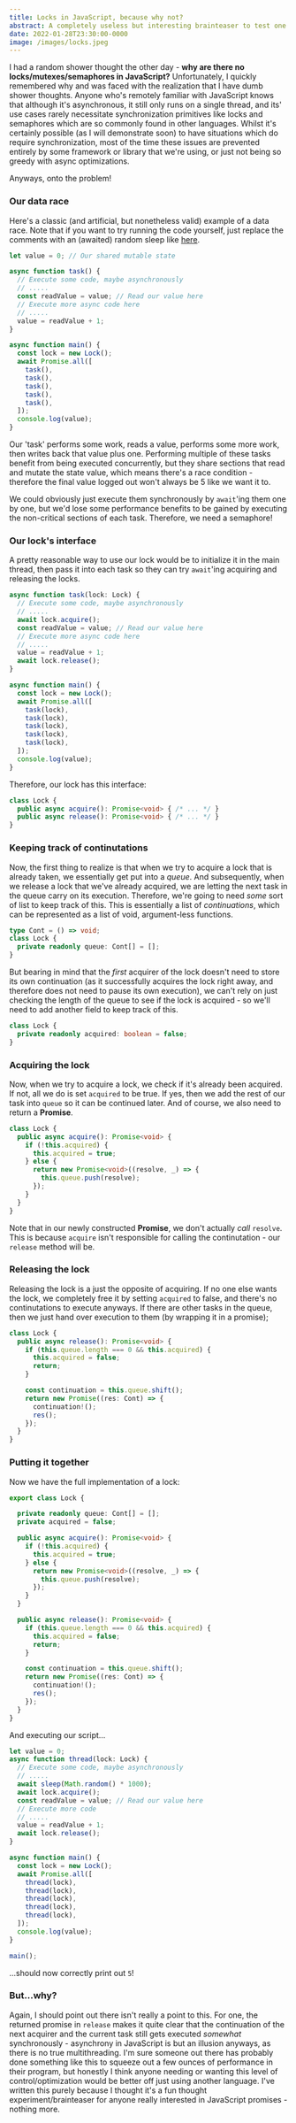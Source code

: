 ```yaml
---
title: Locks in JavaScript, because why not?
abstract: A completely useless but interesting brainteaser to test one's understanding of JavaScript Promises.
date: 2022-01-28T23:30:00-0000
image: /images/locks.jpeg
---
```


I had a random shower thought the other day - __why are there no locks/mutexes/semaphores in JavaScript?__ Unfortunately, I quickly remembered why and was faced with the realization that I have dumb shower thoughts. Anyone who's remotely familiar with JavaScript knows that although it's asynchronous, it still only runs on a single thread, and its' use cases rarely necessitate synchronization primitives like locks and semaphores which are so commonly found in other languages. Whilst it's certainly possible (as I will demonstrate soon) to have situations which do require synchronization, most of the time these issues are prevented entirely by some framework or library that we're using, or just not being so greedy with async optimizations.

Anyways, onto the problem!

### Our data race

Here's a classic (and artificial, but nonetheless valid) example of a data race. Note that if you want to try running the code yourself, just replace the comments with an (awaited) random sleep like [here](https://stackoverflow.com/questions/951021/what-is-the-javascript-version-of-sleep).

```javascript
let value = 0; // Our shared mutable state

async function task() {
  // Execute some code, maybe asynchronously
  // .....
  const readValue = value; // Read our value here
  // Execute more async code here
  // .....
  value = readValue + 1;
}

async function main() {
  const lock = new Lock();
  await Promise.all([
    task(),
    task(),
    task(),
    task(),
    task(),
  ]);
  console.log(value);
}
```

Our 'task' performs some work, reads a value, performs some more work, then writes back that value plus one. Performing multiple of these tasks benefit from being executed concurrently, but they share sections that read and mutate the state value, which means there's a race condition - therefore the final value logged out won't always be 5 like we want it to.

We could obviously just execute them synchronously by `await`'ing them one by one, but we'd lose some performance benefits to be gained by executing the non-critical sections of each task. Therefore, we need a semaphore!

### Our lock's interface

A pretty reasonable way to use our lock would be to initialize it in the main thread, then pass it into each task so they can try `await`'ing acquiring and releasing the locks.

```javascript
async function task(lock: Lock) {
  // Execute some code, maybe asynchronously
  // .....
  await lock.acquire();
  const readValue = value; // Read our value here
  // Execute more async code here
  // .....
  value = readValue + 1;
  await lock.release();
}

async function main() {
  const lock = new Lock();
  await Promise.all([
    task(lock),
    task(lock),
    task(lock),
    task(lock),
    task(lock),
  ]);
  console.log(value);
}
```

Therefore, our lock has this interface:

```typescript
class Lock {
  public async acquire(): Promise<void> { /* ... */ }
  public async release(): Promise<void> { /* ... */ }
}
```

### Keeping track of continutations

Now, the first thing to realize is that when we try to acquire a lock that is already taken, we essentially get put into a _queue_. And subsequently, when we release a lock that we've already acquired, we are letting the next task in the queue carry on its execution. Therefore, we're going to need _some_ sort of list to keep track of this. This is essentially a list of _continuations_, which can be represented as a list of void, argument-less functions.

```typescript
type Cont = () => void;
class Lock {
  private readonly queue: Cont[] = [];
}
```
But bearing in mind that the _first_ acquirer of the lock doesn't need to store its own continuation (as it successfully acquires the lock right away, and therefore does not need to pause its own execution), we can't rely on just checking the length of the queue to see if the lock is acquired - so we'll need to add another field to keep track of this.

```typescript
class Lock {
  private readonly acquired: boolean = false;
}
```

### Acquiring the lock

Now, when we try to acquire a lock, we check if it's already been acquired. If not, all we do is set `acquired` to be true. If yes, then we add the rest of our task into `queue` so it can be continued later. And of course, we also need to return a __Promise__.

```typescript
class Lock {
  public async acquire(): Promise<void> {
    if (!this.acquired) {
      this.acquired = true;
    } else {
      return new Promise<void>((resolve, _) => {
        this.queue.push(resolve);
      });
    }
  }
}
```

Note that in our newly constructed __Promise__, we don't actually _call_ `resolve`. This is because `acquire` isn't responsible for calling the continutation - our `release` method will be.

### Releasing the lock

Releasing the lock is a just the opposite of acquiring. If no one else wants the lock, we completely free it by setting `acquired` to false, and there's no continutations to execute anyways. If there are other tasks in the queue, then we just hand over execution to them (by wrapping it in a promise);

```typescript
class Lock {
  public async release(): Promise<void> {
    if (this.queue.length === 0 && this.acquired) {
      this.acquired = false;
      return;
    }

    const continuation = this.queue.shift();
    return new Promise((res: Cont) => {
      continuation!();
      res();
    });
  }
}
```

### Putting it together

Now we have the full implementation of a lock:
```typescript
export class Lock {

  private readonly queue: Cont[] = [];
  private acquired = false;

  public async acquire(): Promise<void> {
    if (!this.acquired) {
      this.acquired = true;
    } else {
      return new Promise<void>((resolve, _) => {
        this.queue.push(resolve);
      });
    }
  }

  public async release(): Promise<void> {
    if (this.queue.length === 0 && this.acquired) {
      this.acquired = false;
      return;
    }

    const continuation = this.queue.shift();
    return new Promise((res: Cont) => {
      continuation!();
      res();
    });
  }
}
```

And executing our script...

  
```typescript
let value = 0;
async function thread(lock: Lock) {
  // Execute some code, maybe asynchronously
  // .....
  await sleep(Math.random() * 1000);
  await lock.acquire();
  const readValue = value; // Read our value here
  // Execute more code
  // .....
  value = readValue + 1;
  await lock.release();
}

async function main() {
  const lock = new Lock();
  await Promise.all([
    thread(lock),
    thread(lock),
    thread(lock),
    thread(lock),
    thread(lock),
  ]);
  console.log(value);
}

main();
```
...should now correctly print out `5`!

### But...why?

Again, I should point out there isn't really a point to this. For one, the returned promise in `release` makes it quite clear that the continuation of the next acquirer and the current task still gets executed _somewhat_ synchronously - asynchrony in JavaScript is but an illusion anyways, as there is no true multithreading. I'm sure someone out there has probably done something like this to squeeze out a few ounces of performance in their program, but honestly I think anyone needing or wanting this level of control/optimization would be better off just using another language. I've written this purely because I thought it's a fun thought experiment/brainteaser for anyone really interested in JavaScript promises - nothing more.
